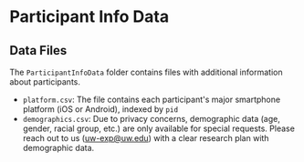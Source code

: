 # Participant Info Data

## Data Files

The `ParticipantInfoData` folder contains files with additional information about participants.
- `platform.csv`: The file contains each participant's major smartphone platform (iOS or Android), indexed by `pid`
- `demographics.csv`: Due to privacy concerns, demographic data (age, gender, racial group, etc.) are only available for special requests.
Please reach out to us (uw-exp@uw.edu) with a clear research plan with demographic data.